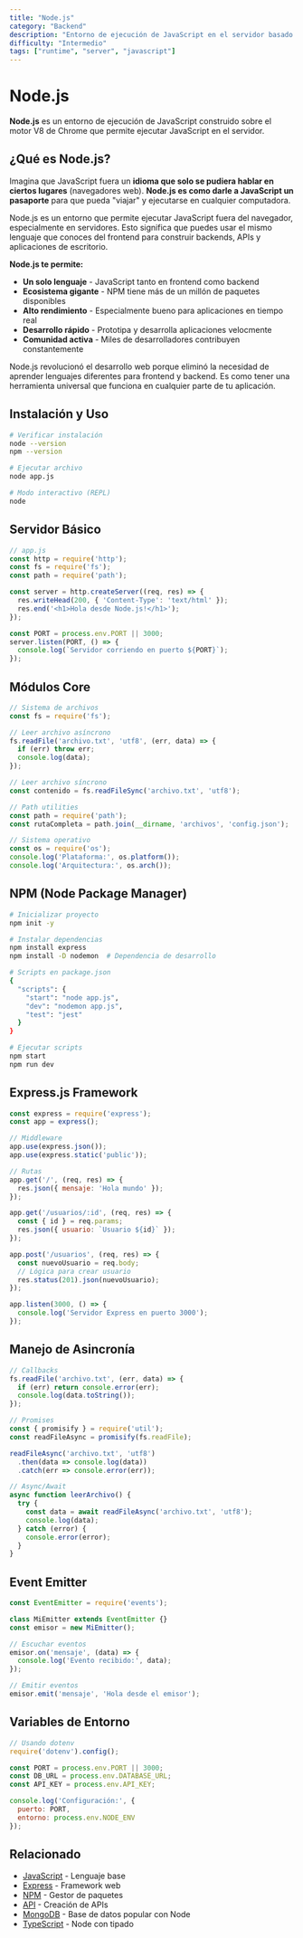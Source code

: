 ```yaml
---
title: "Node.js"
category: "Backend"
description: "Entorno de ejecución de JavaScript en el servidor basado en el motor V8 de Chrome"
difficulty: "Intermedio"
tags: ["runtime", "server", "javascript"]
---
```


# Node.js

**Node.js** es un entorno de ejecución de JavaScript construido sobre el motor V8 de Chrome que permite ejecutar JavaScript en el servidor.

## ¿Qué es Node.js?

Imagina que JavaScript fuera un **idioma que solo se pudiera hablar en ciertos lugares** (navegadores web). **Node.js es como darle a JavaScript un pasaporte** para que pueda "viajar" y ejecutarse en cualquier computadora.

Node.js es un entorno que permite ejecutar JavaScript fuera del navegador, especialmente en servidores. Esto significa que puedes usar el mismo lenguaje que conoces del frontend para construir backends, APIs y aplicaciones de escritorio.

**Node.js te permite:**
- **Un solo lenguaje** - JavaScript tanto en frontend como backend
- **Ecosistema gigante** - NPM tiene más de un millón de paquetes disponibles
- **Alto rendimiento** - Especialmente bueno para aplicaciones en tiempo real
- **Desarrollo rápido** - Prototipa y desarrolla aplicaciones velocmente
- **Comunidad activa** - Miles de desarrolladores contribuyen constantemente

Node.js revolucionó el desarrollo web porque eliminó la necesidad de aprender lenguajes diferentes para frontend y backend. Es como tener una herramienta universal que funciona en cualquier parte de tu aplicación.

## Instalación y Uso

```bash
# Verificar instalación
node --version
npm --version

# Ejecutar archivo
node app.js

# Modo interactivo (REPL)
node
```

## Servidor Básico

```javascript
// app.js
const http = require('http');
const fs = require('fs');
const path = require('path');

const server = http.createServer((req, res) => {
  res.writeHead(200, { 'Content-Type': 'text/html' });
  res.end('<h1>Hola desde Node.js!</h1>');
});

const PORT = process.env.PORT || 3000;
server.listen(PORT, () => {
  console.log(`Servidor corriendo en puerto ${PORT}`);
});
```

## Módulos Core

```javascript
// Sistema de archivos
const fs = require('fs');

// Leer archivo asíncrono
fs.readFile('archivo.txt', 'utf8', (err, data) => {
  if (err) throw err;
  console.log(data);
});

// Leer archivo síncrono
const contenido = fs.readFileSync('archivo.txt', 'utf8');

// Path utilities
const path = require('path');
const rutaCompleta = path.join(__dirname, 'archivos', 'config.json');

// Sistema operativo
const os = require('os');
console.log('Plataforma:', os.platform());
console.log('Arquitectura:', os.arch());
```

## NPM (Node Package Manager)

```bash
# Inicializar proyecto
npm init -y

# Instalar dependencias
npm install express
npm install -D nodemon  # Dependencia de desarrollo

# Scripts en package.json
{
  "scripts": {
    "start": "node app.js",
    "dev": "nodemon app.js",
    "test": "jest"
  }
}

# Ejecutar scripts
npm start
npm run dev
```

## Express.js Framework

```javascript
const express = require('express');
const app = express();

// Middleware
app.use(express.json());
app.use(express.static('public'));

// Rutas
app.get('/', (req, res) => {
  res.json({ mensaje: 'Hola mundo' });
});

app.get('/usuarios/:id', (req, res) => {
  const { id } = req.params;
  res.json({ usuario: `Usuario ${id}` });
});

app.post('/usuarios', (req, res) => {
  const nuevoUsuario = req.body;
  // Lógica para crear usuario
  res.status(201).json(nuevoUsuario);
});

app.listen(3000, () => {
  console.log('Servidor Express en puerto 3000');
});
```

## Manejo de Asincronía

```javascript
// Callbacks
fs.readFile('archivo.txt', (err, data) => {
  if (err) return console.error(err);
  console.log(data.toString());
});

// Promises
const { promisify } = require('util');
const readFileAsync = promisify(fs.readFile);

readFileAsync('archivo.txt', 'utf8')
  .then(data => console.log(data))
  .catch(err => console.error(err));

// Async/Await
async function leerArchivo() {
  try {
    const data = await readFileAsync('archivo.txt', 'utf8');
    console.log(data);
  } catch (error) {
    console.error(error);
  }
}
```

## Event Emitter

```javascript
const EventEmitter = require('events');

class MiEmitter extends EventEmitter {}
const emisor = new MiEmitter();

// Escuchar eventos
emisor.on('mensaje', (data) => {
  console.log('Evento recibido:', data);
});

// Emitir eventos
emisor.emit('mensaje', 'Hola desde el emisor');
```

## Variables de Entorno

```javascript
// Usando dotenv
require('dotenv').config();

const PORT = process.env.PORT || 3000;
const DB_URL = process.env.DATABASE_URL;
const API_KEY = process.env.API_KEY;

console.log('Configuración:', {
  puerto: PORT,
  entorno: process.env.NODE_ENV
});
```

## Relacionado

- [JavaScript](/terminos/frontend/javascript) - Lenguaje base
- [Express](/terminos/backend/express) - Framework web
- [NPM](/terminos/tools/npm) - Gestor de paquetes
- [API](/terminos/general/api) - Creación de APIs
- [MongoDB](/terminos/backend/mongodb) - Base de datos popular con Node
- [TypeScript](/terminos/frontend/typescript) - Node con tipado
